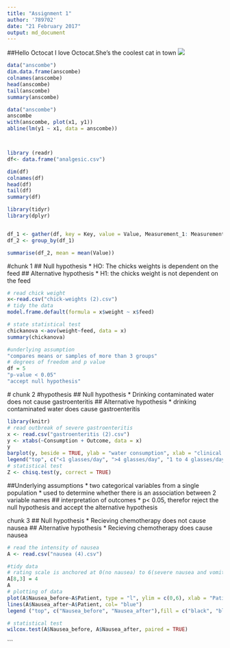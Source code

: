 ```yaml
---
title: "Assignment 1"
author: '789702'
date: "21 February 2017"
output: md_document
---
```

##Hello Octocat
I love Octocat.She's the coolest cat in town
![](https://dl.dropboxusercontent.com/u/11805474/painblogr/biostats/assignments/octocat.png)
```r
data("anscombe")
dim.data.frame(anscombe)
colnames(anscombe)
head(anscombe)
tail(anscombe)
summary(anscombe)

```
```r
data("anscombe")
anscombe
with(anscombe, plot(x1, y1))
abline(lm(y1 ~ x1, data = anscombe))




```


```r
library (readr)
df<- data.frame("analgesic.csv")
```
```r
dim(df)
colnames(df)
head(df)
tail(df)
summary(df)


```
```r
library(tidyr)
library(dplyr)


df_1 <- gather(df, key = Key, value = Value, Measurement_1: Measurement_3, -ID)
df_2 <- group_by(df_1)

summarise(df_2, mean = mean(Value))

```
#chunk 1
## Null hypothesis
 * HO: The chicks weights is dependent on the feed
## Alternative hypothesis 
* H1: the chicks weight is not dependent on the feed
```r
# read chick weight
x<-read.csv("chick-weights (2).csv")
# tidy the data
model.frame.default(formula = x$weight ~ x$feed)

# state statistical test
chickanova <-aov(weight~feed, data = x)
summary(chickanova)

#underlying assumption
"compares means or samples of more than 3 groups"
# degrees of freedom and p value
df = 5
"p-value < 0.05"
"accept null hypothesis"

```
 # chunk 2
 #hypothesis
 ## Null hypothesis
 * Drinking contaminated water does not cause gastroenteritis
 ## Alternative hypothesis
 * drinking contaminated water does cause gastroenteritis
 
```r
library(knitr)
# read outbreak of severe gastroenteritis
x <- read.csv("gastroenteritis (2).csv")
y <- xtabs(~Consumption + Outcome, data = x)
y
barplot(y, beside = TRUE, ylab = "water consumption", xlab = "clinical presentation",main = "Investigation of gastroenteritis outbreak", col = c("blue", "green", "yellow"))
legend("top", c("<1 glasses/day", ">4 glasses/day", "1 to 4 glasses/day"), fill = c("blue", "green", "yellow"))
# statistical test
Z <- chisq.test(y, correct = TRUE)

```
##Underlying assumptions
* two categorical variables from a single population
* used to determine whether there is an association between 2 variable names 
## interpretation of outcomes
* p< 0.05, therefor reject the null hypothesis and accept the alternative hypothesis

chunk 3
## Null hypothesis
* Recieving chemotherapy does not cause nausea
## Alternative hypothesis
* Recieving chemotherapy does cause nausea
```r
# read the intensity of nausea
A <- read.csv("nausea (4).csv")

#tidy data
# rating scale is anchored at 0(no nausea) to 6(severe nausea and vomiting) therefore change row 8 coloumn 3.
A[8,3] = 4
A
# plotting of data
plot(A$Nausea_before~A$Patient, type = "l", ylim = c(0,6), xlab = "Patients", ylab = "nausea score", main = "The intensity of nausea before and after receiving a 5ht3-receptor blocker")
lines(A$Nausea_after~A$Patient, col= "blue")
legend ("top", c("Nausea_before", "Nausea_after"),fill = c("black", "blue"))

# statistical test
wilcox.test(A$Nausea_before, A$Nausea_after, paired = TRUE)


```


```

